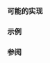 {{cpp/types/traits/is|1=is_class
|description=
检查 {{tt|T}} 是否为非联合类类型。如果 {{tt|T}} 为类类型（但非联合体），那么提供的成员常量 {{c|value}} 等于 {{c|true}}。否则，{{c|value}} 等于 {{c|false}}。
|inherit_desc={{tt|T}} 为非联合类类型
}}

===可能的实现===
{{eq fun
|1=
namespace detail
{
    template&lt;class T&gt;
    std::integral_constant&lt;bool, !std::is_union&lt;T&gt;::value&gt; test(int T::*);

    template&lt;class&gt;
    std::false_type test(...);
}

template&lt;class T&gt;
struct is_class : decltype(detail::test&lt;T&gt;(nullptr)) {};
}}

===示例===
{{example
|code=
#include &lt;type_traits&gt;

struct A {};
static_assert(std::is_class&lt;A&gt;::value);

class B {};
static_assert(std::is_class_v&lt;B&gt;);
static_assert(not std::is_class_v&lt;B*&gt;);
static_assert(not std::is_class_v&lt;B&amp;&gt;);
static_assert(std::is_class_v&lt;const B&gt;);

enum class C {};
static_assert(not std::is_class&lt;E&gt;::value);

union U { class UC {}; };
static_assert(not std::is_class_v&lt;U&gt;);
static_assert(std::is_class_v&lt;U::UC&gt;);

static_assert(not std::is_class_v&lt;int&gt;);

static_assert(std::is_class_v&lt;struct S&gt;, "incomplete class");
static_assert(std::is_class_v&lt;class C&gt;, "incomplete class");

int main() {}
}}

===参阅===
{{dsc begin}}
{{dsc inc|cpp/types/dsc is_union}}
{{dsc end}}

{{langlinks|de|en|es|fr|it|ja|pt|ru}}